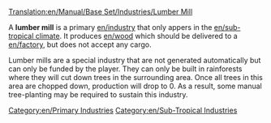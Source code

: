 [[Translation:en/Manual/Base Set/Industries/Lumber Mill]]

{{en/Industries|image=en/Lumbermill.png.png|name=Lumber Mill
|climates=[[en/Manual/Climates]]
|accepts=Nothing
|produces=[[en/Manual/Base Set/Cargos/Wood]]
}}
A '''lumber mill''' is a primary [[en/industry]] that only appers in the [[en/sub-tropical climate]]. It produces [[en/wood]] which should be delivered to a [[en/factory]], but does not accept any cargo.

Lumber mills are a special industry that are not generated automatically but can only be funded by the player. They can only be built in rainforests where they will cut down trees in the surrounding area. Once all trees in this area are chopped down, production will drop to 0. As a result, some manual tree-planting may be required to sustain this industry.

{{en/Navbox Industries}}

[[Category:en/Primary Industries]]
[[Category:en/Sub-Tropical Industries]]